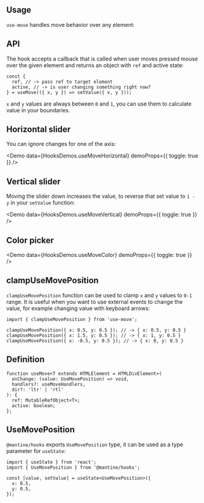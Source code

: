 

## Usage

`use-move` handles move behavior over any element:

<Demo data={HooksDemos.useMoveUsage} />

## API

The hook accepts a callback that is called when user moves pressed mouse over the given element
and returns an object with `ref` and active state:

```tsx
const {
  ref, // -> pass ref to target element
  active, // -> is user changing something right now?
} = useMove(({ x, y }) => setValue({ x, y }));
```

`x` and `y` values are always between `0` and `1`, you can use them to calculate value in your boundaries.

## Horizontal slider

You can ignore changes for one of the axis:

<Demo
  data={HooksDemos.useMoveHorizontal}
  demoProps={{ toggle: true }}
/>

## Vertical slider

Moving the slider down increases the value, to reverse that set value to `1 - y` in your `setValue` function:

<Demo
  data={HooksDemos.useMoveVertical}
  demoProps={{ toggle: true }}
/>

## Color picker

<Demo data={HooksDemos.useMoveColor} demoProps={{ toggle: true }} />

## clampUseMovePosition

`clampUseMovePosition` function can be used to clamp `x` and `y` values to `0-1` range.
It is useful when you want to use external events to change the value, for example changing value with keyboard arrows:

```tsx
import { clampUseMovePosition } from 'use-move';

clampUseMovePosition({ x: 0.5, y: 0.5 }); // -> { x: 0.5, y: 0.5 }
clampUseMovePosition({ x: 1.5, y: 0.5 }); // -> { x: 1, y: 0.5 }
clampUseMovePosition({ x: -0.5, y: 0.5 }); // -> { x: 0, y: 0.5 }
```

## Definition

```tsx
function useMove<T extends HTMLElement = HTMLDivElement>(
  onChange: (value: UseMovePosition) => void,
  handlers?: useMoveHandlers,
  dir?: 'ltr' | 'rtl'
): {
  ref: MutableRefObject<T>;
  active: boolean;
};
```

## UseMovePosition

`@mantine/hooks` exports `UseMovePosition` type, it can be used as a type parameter for `useState`:

```tsx
import { useState } from 'react';
import { UseMovePosition } from '@mantine/hooks';

const [value, setValue] = useState<UseMovePosition>({
  x: 0.5,
  y: 0.5,
});
```
